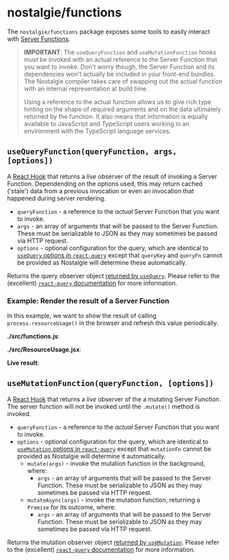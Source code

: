 
# nostalgie/functions

The `nostalgie/functions` package exposes some tools to easily interact with [Server Functions](/docs/features/functions).

> **IMPORTANT**: The `useQueryFunction` and `useMutationFunction` hooks _must_ be invoked with an actual reference to the Server Function that you want to invoke. Don't worry though, the Server Function and its dependencies won't actually be included in your front-end bundles. The Nostalgie compiler takes care of swapping out the actual function with an internal representation at build time.
>
> Using a reference to the actual function allows us to give rich type hinting on the shape of required arguments and on the data ultimately returned by the function. It also means that information is equally available to JavaScript and TypeScript users working in an environment with the TypeScript language services.

## `useQueryFunction(queryFunction, args, [options])`

A [React Hook](https://reactjs.org/docs/hooks-reference.html) that returns a _live_ observer of the result of invoking a Server Function. Dependending on the options used, this may return cached ('stale') data from a previous invocation or even an invocation that happened during server rendering.

- `queryFunction` - a reference to the _actual_ Server Function that you want to invoke.
- `args` - an array of arguments that will be passed to the Server Function. These must be serializable to JSON as they may sometimes be passed via HTTP request.
- `options` - optional configuration for the query, which are identical to [`useQuery` options in `react-query`](https://react-query.tanstack.com/reference/useQuery)
  except that `queryKey` and `queryFn` cannot be provided as Nostalgie will determine these automatically.

Returns the query observer object [returned by `useQuery`](https://react-query.tanstack.com/reference/useQuery). Please refer to the (excellent) [`react-query` documentation](https://react-query.tanstack.com/overview) for more information.

### Example: Render the result of a Server Function

In this example, we want to show the result of calling `process.resourceUsage()` in the browser and refresh this value periodically.

**./src/functions.js**:
<ResourceUsageFunctionCode />


**./src/ResourceUsage.jsx**:
<ResourceUsageComponentCode />


**Live result**:
<ResourceUsage />


## `useMutationFunction(queryFunction, [options])`

A [React Hook](https://reactjs.org/docs/hooks-reference.html) that returns a _live_ observer of the a mutating Server Function. The server function will not be invoked until the `.mutate()` method is invoked.

- `queryFunction` - a reference to the _actual_ Server Function that you want to invoke.
- `options` - optional configuration for the query, which are identical to [`useMutation` options in `react-query`](https://react-query.tanstack.com/reference/useMutation) except that `mutationFn` cannot be provided as Nostalgie will determine it automatically.
  - `mutate(args)` - invoke the mutation function in the background, where:
    - `args` - an array of arguments that will be passed to the Server Function. These must be serializable to JSON as they may sometimes be passed via HTTP request.
  - `mutateAsync(args)` - invoke the mutation function, returning a `Promise` for its outcome, where:
    - `args` - an array of arguments that will be passed to the Server Function. These must be serializable to JSON as they may sometimes be passed via HTTP request.

Returns the mutation observer object [returned by `useMutation`](https://react-query.tanstack.com/reference/useMutation). Please refer to the (excellent) [`react-query` documentation](https://react-query.tanstack.com/overview) for more information.
